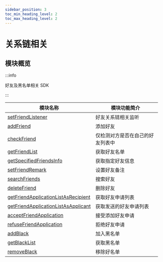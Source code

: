 ```yaml
---
sidebar_position: 3
toc_min_heading_level: 2
toc_max_heading_level: 2
---
```


# 关系链相关

## 模块概览

:::info

好友及黑名单相关 SDK

:::

| 模块名称                                                                                            | 模块功能简介                     |
| --------------------------------------------------------------------------------------------------- | -------------------------------- |
| [setFriendListener](/api/friend/setFriendListener.mdx)                                     | 好友关系链相关监听               |
| [addFriend](/api/friend/addFriend.mdx)                                                     | 添加好友                         |
| [checkFriend](/api/friend/checkFriend.mdx)                                                 | 仅检测对方是否在自己的好友列表中 |
| [getFriendList](/api/friend/getFriendList.mdx)                                             | 获取好友名单                     |
| [getSpecifiedFriendsInfo](/api/friend/getSpecifiedFriendsInfo.mdx)                         | 获取指定好友信息                 |
| [setFriendRemark](/api/friend/setFriendRemark.mdx)                                         | 设置好友备注                     |
| [searchFriends](/api/friend/searchFriends.mdx)                                             | 搜索好友                         |
| [deleteFriend](/api/friend/deleteFriend.mdx)                                               | 删除好友                         |
| [getFriendApplicationListAsRecipient](/api/friend/getFriendApplicationListAsRecipient.mdx) | 获取好友申请列表                 |
| [getFriendApplicationListAsApplicant](/api/friend/getFriendApplicationListAsApplicant.mdx) | 获取发送的好友申请列表           |
| [acceptFriendApplication](/api/friend/acceptFriendApplication.mdx)                         | 接受添加好友申请                 |
| [refuseFriendApplication](/api/friend/refuseFriendApplication.mdx)                         | 拒绝好友申请                     |
| [addBlack](/api/friend/addBlack.mdx)                                                       | 加入黑名单                       |
| [getBlackList](/api/friend/getBlackList.mdx)                                               | 获取黑名单                       |
| [removeBlack](/api/friend/removeBlack.mdx)                                                 | 移除好名单                       |